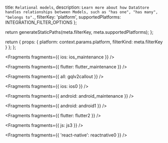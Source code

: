   title: `Relational models`,
  description: `Learn more about how DataStore handles relationships between Models, such as "has one", "has many", "belongs to".`,
  filterKey: 'platform',
  supportedPlatforms: INTEGRATION_FILTER_OPTIONS
};



  return generateStaticPaths(meta.filterKey, meta.supportedPlatforms);
};

  return {
    props: {
      platform: context.params.platform,
      filterKind: meta.filterKey
    }
  };
};


<Fragments fragments={{ ios: ios_maintenance }} />


<Fragments fragments={{ flutter: flutter_maintenance }} />


<Fragments fragments={{ all: gqlv2callout }} />


<Fragments fragments={{ ios: ios0 }} />


<Fragments fragments={{ android: android_maintenance }} />


<Fragments fragments={{ android: android1 }} />


<Fragments fragments={{ flutter: flutter2 }} />


<Fragments fragments={{ js: js3 }} />


<Fragments fragments={{ 'react-native': reactnative0 }} />
